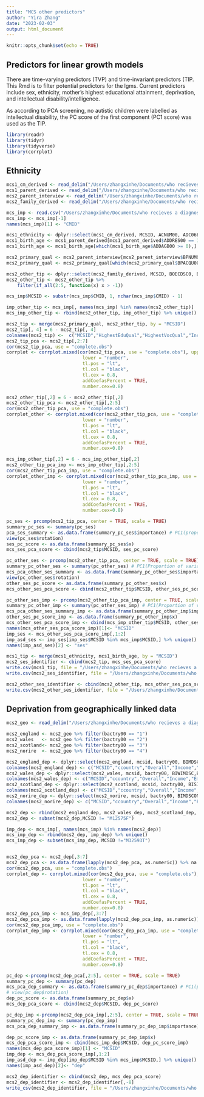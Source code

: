 ```yaml
---
title: "MCS other predictors"
author: "Yira Zhang"
date: "2023-02-03"
output: html_document
---
```


```r
knitr::opts_chunk$set(echo = TRUE)
```

## Predictors for linear growth models 
There are time-varying predictors (TVP) and time-invariant predictors (TIP. This Rmd is to filter potential predictors for the lgms.
Current predictors include sex, ethnicity, mother's highest educational attainment, deprivation, and intellectual disability/intelligence.

As according to PCA screening, no autistic children were labelled as intellectual disability, the PC score of the first component (PC1 score) was used as the TIP.

```r
library(readr)
library(tidyr)
library(tidyverse)
library(corrplot)
```

## Ethnicity
```r
mcs1_cm_derived <- read_delim("/Users/zhangxinhe/Documents/who recieves a diagnosis/MCS/MCS_data/UKDA-4683-tab/tab/mcs1_cm_derived.tab")
mcs1_parent_derived <- read_delim("/Users/zhangxinhe/Documents/who recieves a diagnosis/MCS/MCS_data/UKDA-4683-tab/tab/mcs1_parent_derived.tab")
mcs2_parent_interview <- read_delim("/Users/zhangxinhe/Documents/who recieves a diagnosis/MCS/MCS_data/UKDA-5350-tab/tab/mcs2_parent_interview.tab")
mcs2_family_derived <- read_delim("/Users/zhangxinhe/Documents/who recieves a diagnosis/MCS/MCS_data/UKDA-5350-tab/tab/mcs2_family_derived.tab")

mcs_imp <- read.csv("/Users/zhangxinhe/Documents/who recieves a diagnosis/MCS/sftimp_data.csv")
mcs_imp <- mcs_imp[-1]
names(mcs_imp)[1] <- "CMID"
```

```r
mcs1_ethnicity <- dplyr::select(mcs1_cm_derived, MCSID, ACNUM00, ADC06E00, ADC11E00, ADC08E00)
mcs1_birth_age <- mcs1_parent_derived[mcs1_parent_derived$ADDRES00 == 1,] %>%  dplyr::select(MCSID, ADDAGB00, ADDGAB00)
mcs1_birth_age <- mcs1_birth_age[which(mcs1_birth_age$ADDAGB00 >= 0),]

mcs2_primary_qual <- mcs2_parent_interview[mcs2_parent_interview$BPNUM00 == 1,] %>% dplyr::select(MCSID, BPACQU00, BPVCQU00)
mcs2_primary_qual <- mcs2_primary_qual[which(mcs2_primary_qual$BPACQU00 > -1 & mcs2_primary_qual$BPVCQU00 > -1),]

mcs2_other_tip <- dplyr::select(mcs2_family_derived, MCSID, BOECDSC0, BDCWRK00, BDOEDP00, BDROOW00)
mcs2_other_tip <- mcs2_other_tip %>% 
    filter(if_all(2:5, function(x) x > -1))

mcs_imp$MCSID <- substr(mcs_imp$CMID, 1, nchar(mcs_imp$CMID) - 1)

imp_other_tip <- mcs_imp[, names(mcs_imp) %in% names(mcs2_other_tip)]
mcs_imp_other_tip <- rbind(mcs2_other_tip, imp_other_tip) %>% unique()
```


```r
mcs2_tip <- merge(mcs2_primary_qual, mcs2_other_tip, by = "MCSID")
mcs2_tip[, 4] = 6 - mcs2_tip[, 4]
colnames(mcs2_tip) <-  c("MCSID","HighestEduQual","HighestVocQual","IncomeQuant","LabourMrtSts","OECDPov","HouseTen")
mcs2_tip_pca <- mcs2_tip[,2:7]
cor(mcs2_tip_pca, use = "complete.obs")
corrplot <- corrplot.mixed(cor(mcs2_tip_pca, use = "complete.obs"), upper = 'circle', 
                            lower = "number",
                            tl.pos = "lt", 
                            tl.col = "black",
                            tl.cex = 0.8,
                            addCoefasPercent = TRUE,
                            number.cex=0.8)

mcs2_other_tip[,2] = 6 - mcs2_other_tip[,2]
mcs2_other_tip_pca <- mcs2_other_tip[,2:5]
cor(mcs2_other_tip_pca, use = "complete.obs")
corrplot_other <- corrplot.mixed(cor(mcs2_other_tip_pca, use = "complete.obs"), upper = 'circle', 
                            lower = "number",
                            tl.pos = "lt", 
                            tl.col = "black",
                            tl.cex = 0.8,
                            addCoefasPercent = TRUE,
                            number.cex=0.8)

mcs_imp_other_tip[,2] = 6 - mcs_imp_other_tip[,2]
mcs2_other_tip_pca_imp <- mcs_imp_other_tip[,2:5]
cor(mcs2_other_tip_pca_imp, use = "complete.obs")
corrplot_other_imp <- corrplot.mixed(cor(mcs2_other_tip_pca_imp, use = "complete.obs"), upper = 'circle', 
                            lower = "number",
                            tl.pos = "lt", 
                            tl.col = "black",
                            tl.cex = 0.8,
                            addCoefasPercent = TRUE,
                            number.cex=0.8)


```
```r
pc_ses <- prcomp(mcs2_tip_pca, center = TRUE, scale = TRUE)
summary_pc_ses <- summary(pc_ses)
pca_ses_summary <- as.data.frame(summary_pc_ses$importance) # PC1(proportion of variance) = 0.518060
view(pc_ses$rotation)
ses_pc_score <- as.data.frame(summary_pc_ses$x)
mcs_ses_pca_score <- cbind(mcs2_tip$MCSID, ses_pc_score)

pc_other_ses <- prcomp(mcs2_other_tip_pca, center = TRUE, scale = TRUE)
summary_pc_other_ses <- summary(pc_other_ses) # PC1(Proportion of variance) = 0.665180
mcs_pca_other_ses_summary <- as.data.frame(summary_pc_other_ses$importance)
view(pc_other_ses$rotation)
other_ses_pc_score <- as.data.frame(summary_pc_other_ses$x)
mcs_other_ses_pca_score <- cbind(mcs2_other_tip$MCSID, other_ses_pc_score)

pc_other_ses_imp <- prcomp(mcs2_other_tip_pca_imp, center = TRUE, scale = TRUE)
summary_pc_other_imp <- summary(pc_other_ses_imp) # PC1(Proportion of variance) = 0.665180
mcs_pca_other_ses_summary_imp <- as.data.frame(summary_pc_other_imp$importance)
other_ses_pc_score_imp <- as.data.frame(summary_pc_other_imp$x)
mcs_other_ses_pca_score_imp <- cbind(mcs_imp_other_tip$MCSID, other_ses_pc_score_imp)
names(mcs_other_ses_pca_score_imp)[1]<- "MCSID"
imp_ses <- mcs_other_ses_pca_score_imp[,1:2]
imp_asd_ses <- imp_ses[imp_ses$MCSID %in% mcs_imp$MCSID,] %>% unique()
names(imp_asd_ses)[2] <- "ses"
```

```r
mcs1_tip <- merge(mcs1_ethnicity, mcs1_birth_age, by = "MCSID")
mcs2_ses_identifier <- cbind(mcs2_tip, mcs_ses_pca_score)
write.csv(mcs1_tip, file = "/Users/zhangxinhe/Documents/who recieves a diagnosis/MCS/mcs_race_mbirthage.csv")
write.csv(mcs2_ses_identifier, file = "/Users/zhangxinhe/Documents/who recieves a diagnosis/MCS/mcs_ses_identifier.csv")

```
```r

mcs2_other_ses_identifier <- cbind(mcs2_other_tip, mcs_other_ses_pca_score)
write.csv(mcs2_other_ses_identifier, file = "/Users/zhangxinhe/Documents/who recieves a diagnosis/MCS/mcs_other_ses_identifier.csv")

```





## Deprivation from geographically linked data
```r
mcs2_geo <- read_delim("/Users/zhangxinhe/Documents/who recieves a diagnosis/MCS/MCS_data/UKDA-5350-tab/tab/mcs2_geographically_linked_data.tab")
```

```r
mcs2_england <- mcs2_geo %>% filter(bactry00 == "1")
mcs2_wales   <- mcs2_geo %>% filter(bactry00 == "2")
mcs2_scotland<- mcs2_geo %>% filter(bactry00 == "3")
mcs2_norire  <- mcs2_geo %>% filter(bactry00 == "4")
```

```r
mcs2_england_dep <- dplyr::select(mcs2_england, mcsid, bactry00, BIMDSCOE,BIMDINCE,BIMDEMPE,BIMDHDDE,BIMDESTE) 
colnames(mcs2_england_dep) <- c("MCSID","ccountry","Overall","Income","Employment","HealthDisability","EduSkillTrain")
mcs2_wales_dep <- dplyr::select(mcs2_wales, mcsid, bactry00, BIWIMDSC,BIWIMDIN,BIWIMDEM,BIWIMDHD,BIWIMDES)
colnames(mcs2_wales_dep) <- c("MCSID","ccountry","Overall","Income","Employment","HealthDisability","EduSkillTrain")
mcs2_scotland_dep <- dplyr::select(mcs2_scotland, mcsid, bactry00, BISIMDSC,BISIMDIN,BISIMDEM,BISIMDHD,BISIMDES)
colnames(mcs2_scotland_dep) <- c("MCSID","ccountry","Overall","Income","Employment","HealthDisability","EduSkillTrain")
mcs2_norire_dep <- dplyr::select(mcs2_norire, mcsid, bactry00, BIMDSCON, BIMDINCN,BIMDEMPN,BIMDHDDN,BIMDESTN)
colnames(mcs2_norire_dep) <- c("MCSID","ccountry","Overall","Income","Employment","HealthDisability","EduSkillTrain")
```

```r
mcs2_dep <- rbind(mcs2_england_dep, mcs2_wales_dep, mcs2_scotland_dep, mcs2_norire_dep) 
mcs2_dep <- subset(mcs2_dep,MCSID != "M12575F")

imp_dep <- mcs_imp[, names(mcs_imp) %in% names(mcs2_dep)]
mcs_imp_dep <- rbind(mcs2_dep, imp_dep) %>% unique()
mcs_imp_dep <- subset(mcs_imp_dep, MCSID !="M32593T")


mcs2_dep_pca <- mcs2_dep[,3:7] 
mcs2_dep_pca <- as.data.frame(lapply(mcs2_dep_pca, as.numeric)) %>% na.omit
cor(mcs2_dep_pca, use = "complete.obs")
corrplot_dep <- corrplot.mixed(cor(mcs2_dep_pca, use = "complete.obs"), upper = 'circle', 
                            lower = "number",
                            tl.pos = "lt", 
                            tl.col = "black",
                            tl.cex = 0.8,
                            addCoefasPercent = TRUE,
                            number.cex=0.8)
mcs2_dep_pca_imp <- mcs_imp_dep[,3:7] 
mcs2_dep_pca_imp <- as.data.frame(lapply(mcs2_dep_pca_imp, as.numeric)) %>% na.omit
cor(mcs2_dep_pca_imp, use = "complete.obs")
corrplot_dep_imp <- corrplot.mixed(cor(mcs2_dep_pca_imp, use = "complete.obs"), upper = 'circle', 
                            lower = "number",
                            tl.pos = "lt", 
                            tl.col = "black",
                            tl.cex = 0.8,
                            addCoefasPercent = TRUE,
                            number.cex=0.8)
```


```r
pc_dep <-prcomp(mcs2_dep_pca[,2:5], center = TRUE, scale = TRUE)
summary_pc_dep <- summary(pc_dep)
mcs_pca_dep_summary <- as.data.frame(summary_pc_dep$importance) # PC1(proportion of variance) = 0.879940
# view(pc_dep$rotation)
dep_pc_score <- as.data.frame(summary_pc_dep$x)
mcs_dep_pca_score <- cbind(mcs2_dep$MCSID, dep_pc_score)

pc_dep_imp <-prcomp(mcs2_dep_pca_imp[,2:5], center = TRUE, scale = TRUE)
summary_pc_dep_imp <- summary(pc_dep_imp)
mcs_pca_dep_summary_imp <- as.data.frame(summary_pc_dep_imp$importance) 

dep_pc_score_imp <- as.data.frame(summary_pc_dep_imp$x)
mcs_dep_pca_score_imp <- cbind(mcs_imp_dep$MCSID, dep_pc_score_imp)
names(mcs_dep_pca_score_imp)[1] <- "MCSID"
imp_dep <- mcs_dep_pca_score_imp[,1:2]
imp_asd_dep <- imp_dep[imp_dep$MCSID %in% mcs_imp$MCSID,] %>% unique()
names(imp_asd_dep)[2]<- "dep"
```

```r
mcs2_dep_identifier <- cbind(mcs2_dep, mcs_dep_pca_score)
mcs2_dep_identifier <- mcs2_dep_identifier[,-8]
write_csv(mcs2_dep_identifier, file = "/Users/zhangxinhe/Documents/who recieves a diagnosis/MCS/mcs_deprivation_identifier.csv")
```

